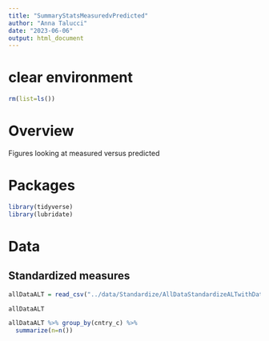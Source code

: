 ```yaml
---
title: "SummaryStatsMeasuredvPredicted"
author: "Anna Talucci"
date: "2023-06-06"
output: html_document
---
```


# clear environment
```r
rm(list=ls())
```

# Overview
Figures looking at measured versus predicted


# Packages

```r
library(tidyverse)
library(lubridate)
```

# Data

## Standardized measures
```r
allDataALT = read_csv("../data/Standardize/AllDataStandardizeALTwithDates.csv")
```

```r
allDataALT
```


```r
allDataALT %>% group_by(cntry_c) %>%
  summarize(n=n())
```